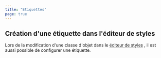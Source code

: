 ```yaml
---
title: "Etiquettes"
page: true
---
```

## Cr&#233;ation d&#39;une &#233;tiquette dans l&#39;&#233;diteur de styles

Lors de la modification d&#39;une classe d&#39;objet dans le [&#233;diteur de styles](../../darstellungsmanager/stylingeditor/allgemein)
, il est aussi possible de configurer une &#233;tiquette.